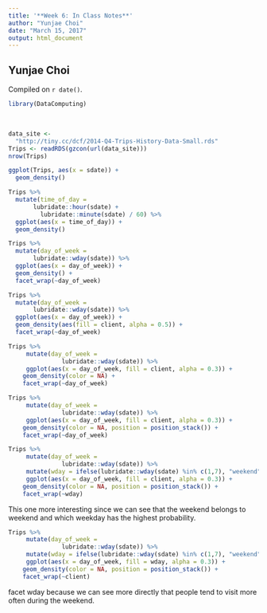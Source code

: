 ---
title: '**Week 6: In Class Notes**'
author: "Yunjae Choi"
date: "March 15, 2017"
output: html_document
---


## Yunjae Choi

<!-- leave this material as is -->
Compiled on `r date()`.

```{r include = FALSE}
library(DataComputing)
```
<!-- put your content after this line -->


&nbsp;
&nbsp;


```{r cache = TRUE} 
data_site <- 
  "http://tiny.cc/dcf/2014-Q4-Trips-History-Data-Small.rds" 
Trips <- readRDS(gzcon(url(data_site)))
nrow(Trips)
```

```{r}
ggplot(Trips, aes(x = sdate)) +
  geom_density()
```




```{r}
Trips %>% 
  mutate(time_of_day = 
       lubridate::hour(sdate) + 
         lubridate::minute(sdate) / 60) %>%
  ggplot(aes(x = time_of_day)) +
  geom_density()
```

```{r}
Trips %>% 
  mutate(day_of_week = 
       lubridate::wday(sdate)) %>%
  ggplot(aes(x = day_of_week)) +
  geom_density() +
  facet_wrap(~day_of_week)
```

```{r}
Trips %>% 
  mutate(day_of_week = 
       lubridate::wday(sdate)) %>%
  ggplot(aes(x = day_of_week)) +
  geom_density(aes(fill = client, alpha = 0.5)) +
  facet_wrap(~day_of_week)
```



```{r}
Trips %>% 
     mutate(day_of_week = 
               lubridate::wday(sdate)) %>%
     ggplot(aes(x = day_of_week, fill = client, alpha = 0.3)) +
    geom_density(color = NA) +
    facet_wrap(~day_of_week)
```

```{r}
Trips %>% 
     mutate(day_of_week = 
               lubridate::wday(sdate)) %>%
     ggplot(aes(x = day_of_week, fill = client, alpha = 0.3)) +
    geom_density(color = NA, position = position_stack()) +
    facet_wrap(~day_of_week)
```

```{r}
Trips %>% 
     mutate(day_of_week = 
               lubridate::wday(sdate)) %>%
     mutate(wday = ifelse(lubridate::wday(sdate) %in% c(1,7), "weekend", "weekday")) %>%
     ggplot(aes(x = day_of_week, fill = client, alpha = 0.3)) +
    geom_density(color = NA, position = position_stack()) +
    facet_wrap(~wday)
```


This one more interesting since we can see that the weekend belongs to weekend and which weekday has the highest probability. 


```{r}
Trips %>% 
     mutate(day_of_week = 
               lubridate::wday(sdate)) %>%
     mutate(wday = ifelse(lubridate::wday(sdate) %in% c(1,7), "weekend", "weekday")) %>%
     ggplot(aes(x = day_of_week, fill = wday, alpha = 0.3)) +
    geom_density(color = NA, position = position_stack()) +
    facet_wrap(~client)
```



facet wday because we can see more directly that people tend to visit more often during the weekend.


